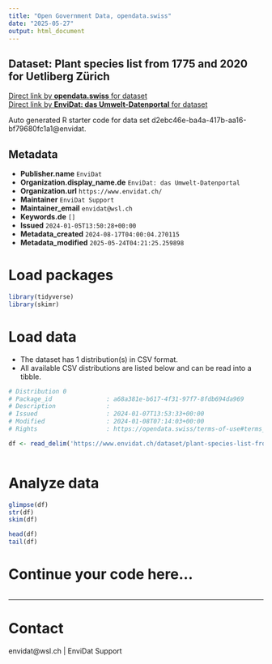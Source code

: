 ```yaml
---
title: "Open Government Data, opendata.swiss"
date: "2025-05-27"
output: html_document
---
```


## Dataset: Plant species list from 1775 and 2020 for Uetliberg Zürich



[Direct link by **opendata.swiss** for dataset](https://opendata.swiss/de/dataset/plant-species-list-from-1775-and-2020-for-uetliberg-zurich)<br>
[Direct link by **EnviDat: das Umwelt-Datenportal** for dataset](https://www.envidat.ch/#/metadata/plant-species-list-from-schinz-1775-and-2020-for-uetliberg-zuerich)

Auto generated R starter code for data set d2ebc46e-ba4a-417b-aa16-bf79680fc1a1@envidat.

## Metadata

- **Publisher.name** `EnviDat`
- **Organization.display_name.de** `EnviDat: das Umwelt-Datenportal`
- **Organization.url** `https://www.envidat.ch/`
- **Maintainer** `EnviDat Support`
- **Maintainer_email** `envidat@wsl.ch`
- **Keywords.de** `[]`
- **Issued** `2024-01-05T13:50:28+00:00`
- **Metadata_created** `2024-08-17T04:00:04.270115`
- **Metadata_modified** `2025-05-24T04:21:25.259898`


# Load packages

```r

library(tidyverse)
library(skimr)

```

# Load data

-   The dataset has 1 distribution(s) in CSV format.
-   All available CSV distributions are listed below and can be read into a tibble.

```r

# Distribution 0
# Package_id               : a68a381e-b617-4f31-97f7-8fdb694da969
# Description              : 
# Issued                   : 2024-01-07T13:53:33+00:00
# Modified                 : 2024-01-08T07:14:03+00:00
# Rights                   : https://opendata.swiss/terms-of-use#terms_open

df <- read_delim('https://www.envidat.ch/dataset/plant-species-list-from-schinz-1775-and-2020-for-uetliberg-zuerich/resource/3f0004e5-f65b-4a9e-a7d2-b3cd20889bc0')



```

# Analyze data

```r

glimpse(df)
str(df)
skim(df)

head(df)
tail(df)

```

# Continue your code here...

```r

```

------------------------------------------------------------------------

# Contact

envidat@wsl.ch | EnviDat Support
